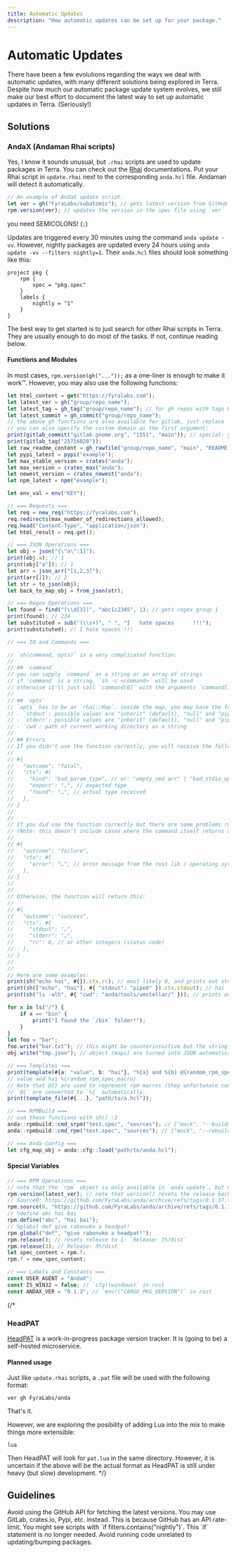 ```yaml
---
title: Automatic Updates
description: "How automatic updates can be set up for your package."
---
```



# Automatic Updates

There have been a few evolutions regarding the ways we deal with automatic updates, with many different solutions being explored in Terra.
Despite how much our automatic package update system evolves, we still
make our best effort to document the latest way to set up automatic updates in Terra. (Seriously!)

## Solutions

### AndaX (Andaman Rhai scripts)

Yes, I know it sounds unusual, but `.rhai` scripts are used to update packages in Terra. You can check out the [Rhai] documentations.
Put your Rhai script in `update.rhai` next to the corresponding `anda.hcl` file. Andaman will detect it automatically.

```ts
// An example of AndaX update script.
let ver = gh("FyraLabs/subatomic"); // gets latest version from GitHub
rpm.version(ver); // updates the version in the spec file using `ver`
```

<Callout type="warning">you need SEMICOLONS! (`;`)</Callout>

Updates are triggered every 30 minutes using the command `anda update -vv`. However, nightly packages are updated every 24 hours using
`anda update -vv --filters nightly=1`. Their `anda.hcl` files should look something like this:

```hcl
project pkg {
	rpm {
		spec = "pkg.spec"
	}
	labels {
		nightly = "1"
	}
}
```

The best way to get started is to just search for other Rhai scripts in Terra. They are usually enough to do most of the tasks.
If not, continue reading below.

#### Functions and Modules

In most cases, `rpm.version(gh("..."));` as a one-liner is enough to make it work™. However, you may also use the following functions:

```ts
let html_content = get("https://fyralabs.com");
let latest_ver = gh("group/repo_name");
let latest_tag = gh_tag("group/repo_name"); // for gh repos with tags but not releases
let latest_commit = gh_commit("group/repo_name");
// the above gh functions are also available for gitlab, just replace `gh` with `gitlab`, and replace group/repo_name with repoid
// you can also specify the custom domain as the first argument:
print(gitlab_commit("gitlab.gnome.org", "1551", "main")); // special: you need to specify branch for gitlab commits
print(gitlab_tag("25716028"));
let raw_readme_content = gh_rawfile("group/repo_name", "main", "README.md"); // main is the branch
let pypi_latest = pypi("example");
let max_stable_version = crates("anda");
let max_version = crates_max("anda");
let newest_version = crates_newest("anda");
let npm_latest = npm("example");

let env_val = env("KEY");

// === Requests ===
let req = new_req("https://fyralabs.com");
req.redirects(max_number_of_redirections_allowed);
req.head("Content-Type", "application/json");
let html_result = req.get();

// === JSON Operations ===
let obj = json("{\"a\":1}");
print(obj.a); // 1
print(obj["a"]); // 1
let arr = json_arr("[1,2,3]");
print(arr[1]); // 2
let str = to_json(obj);
let back_to_map_obj = from_json(str);

// === Regex Operations ===
let found = find("(\\d{3})", "abc1c2345", 1); // gets regex group 1
print(found); // 234
let substituted = sub("(\\s+)", " ", "I   hate spaces      !!!");
print(substituted); // I hate spaces !!!

// === IO and Commands ===

// `sh(command, opts)` is a very complicated function:
//
// ## `command`
// you can supply `command` as a string or an array of strings
// if `command` is a string, `sh -c <command>` will be used
// otherwise it'll just call `command[0]` with the arguments `command[1..]`
//
// ## `opts`
// `opts` has to be an `rhai::Map`. inside the map, you may have the following key-value pairs: (all are optional)
// - `stdout`: possible values are "inherit" (default), "null" and "piped".
// - `stderr`: possible values are "inherit" (default), "null" and "piped".
// - `cwd`: path of current working directory as a string
//
// ## Errors
// If you didn't use the function correctly, you will receive the following error:
//
// #{ 
//   "outcome": "fatal",
//   "ctx": #{
//     "kind": "bad_param_type", // or: "empty_cmd_arr" | "bad_stdio_opt" | "bad_stdio_type"
//     "expect": "…", // expected type
//     "found": "…", // actual type received
//   },
// }
//
// 
// If you did use the function correctly but there are some problems running the command:
// (Note: this doesn't include cases where the command itself returns a non-zero exit code)
//
// #{ 
//   "outcome": "failure",
//   "ctx": #{
//     "error": "…", // error message from the rust lib / operating system / idk
//   },
// }
//
//
// Otherwise, the function will return this:
//
// #{ 
//   "outcome": "success",
//   "ctx": #{
//     "stdout": "…",
//     "stderr": "…",
//     "rc": 0, // or other integers (status code)
//   },
// }
//
//
// Here are some examples:
print(sh("echo hai", #{}).ctx.rc); // most likely 0, and prints out stdout to console in real time, so you will see `hai` then `0`
print(sh(["echo", "hai"], #{ "stdout": "piped" }).ctx.stdout); // hai
print(sh("ls -alh", #{ "cwd": "anda/tools/umstellar/" })); // prints out the command output in real time, then the rhai map: `#{ "outcome": "success", "ctx": … }`

for x in ls("/") {
    if x == "bin" {
        print("I found the `/bin` folder!");
    }
}
let foo = "bar";
foo.write("bar.txt"); // this might be counterintuitive but the string "bar" is written into the file "bar.txt"
obj.write("tmp.json"); // object (maps) are turned into JSON automatically

// === Templates ===
print(template(#{a: "value", b: "hai"}, "%{a} and %{b} @{random_rpm_spec_macro}"));
// value and hai %{random_rpm_spec_macro}
// Note that @{} are used to represent rpm macros (they unfortunate conflict)
// `@{` are converted to `%{` automatically.
print(template_file(#{...}, "path/to/a.hcl"));

// === RPMBuild ===
// use these functions with sh() :3
anda::rpmbuild::cmd_srpm("test.spec", "sources"); // ["mock", "--buildsrpm", "--spec", "test.spec", "--sources", "sources", ...];
anda::rpmbuild::cmd_rpm("test.spec", "sources"); // ["mock", "--rebuild", ...];

// === Anda-Config ===
let cfg_map_obj = anda::cfg::load("path/to/anda.hcl");
```

#### Special Variables

```ts
// === RPM Operations ===
// note that the `rpm` object is only available in `anda update`, but not `anda run`.
rpm.version(latest_ver); // note that version() resets the release back to 1 automatically
// Source0: https://github.com/FyraLabs/anda/archive/refs/tags/0.1.17.tar.gz
rpm.source(0, "https://github.com/FyraLabs/anda/archive/refs/tags/0.1.17.tar.gz");
// %define abc hai bai
rpm.define("abc", "hai bai");
// %global def give rabonuko a headpat!
rpm.global("def", "give rabonuko a headpat!");
rpm.release(); // resets release to 1: `Release: 1%?dist`
rpm.release(3); // Release: 3%?dist
let spec_content = rpm.f;
rpm.f = new_spec_content;

// === Labels and Constants ===
const USER_AGENT = "AndaX";
const IS_WIN32 = false; // `cfg!(windows)` in rust
const ANDAX_VER = "0.1.3"; // `env!("CARGO_PKG_VERSION")` in rust
```

{/*
### HeadPAT

[HeadPAT] is a work-in-progress package version tracker. It is (going to be) a self-hosted microservice.

#### Planned usage

Just like `update.rhai` scripts, a `.pat` file will be used with the following format:

```
ver gh FyraLabs/anda
```

That's it.

However, we are exploring the posibility of adding Lua into the mix to make things more extensible:

```
lua
```

Then HeadPAT will look for `pat.lua` in the same directory.
However, it is uncertain if the above will be the actual format as HeadPAT is still under heavy (but slow) development.
*/}

## Guidelines

<Callout type="warning">
  Avoid using the <span title="This includes gh() and gh_tag()">GitHub API</span> for fetching the latest versions.
  You may use GitLab, crates.io, Pypi, etc. instead.
  This is because GitHub has an API rate-limit.
</Callout>
<Callout type="info">
  You might see scripts with `if filters.contains("nightly")`. This `if` statement is no longer needed.
</Callout>
<Callout type="warning">Avoid running code unrelated to updating/bumping packages.</Callout>

[rhai]: https://rhai.rs/
[headpat]: https://github.com/terrapkg/headpat
